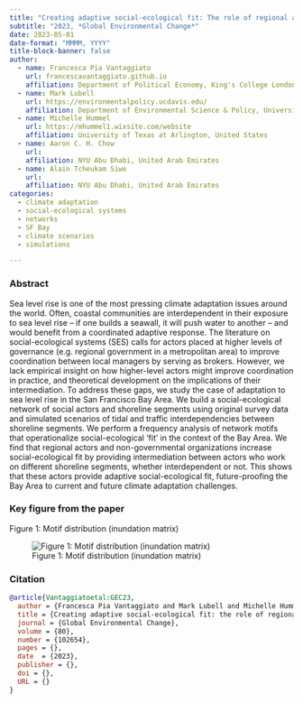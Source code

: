 ```yaml
---
title: "Creating adaptive social-ecological fit: The role of regional actors in the governance of Sea-level rise adaptation in San Francisco Bay"
subtitle: "2023, *Global Environmental Change*"
date: 2023-05-01
date-format: "MMMM, YYYY"
title-block-banner: false
author:
  - name: Francesca Pia Vantaggiato
    url: francescavantaggiato.github.io
    affiliation: Department of Political Economy, King's College London, United Kingdom
  - name: Mark Lubell
    url: https://environmentalpolicy.ucdavis.edu/
    affiliation: Department of Environmental Science & Policy, University of California Davis, United States
  - name: Michelle Hummel
    url: https://mhummel1.wixsite.com/website
    affiliation: University of Texas at Arlington, United States
  - name: Aaron C. H. Chow
    url: 
    affiliation: NYU Abu Dhabi, United Arab Emirates
  - name: Alain Tcheukam Siwe
    url: 
    affiliation: NYU Abu Dhabi, United Arab Emirates
categories: 
  - climate adaptation
  - social-ecological systems
  - networks
  - SF Bay
  - climate scenarios
  - simulations

---
```


### Abstract

Sea level rise is one of the most pressing climate adaptation issues around the world. Often, coastal communities are interdependent in their exposure to sea level rise -- if one builds a seawall, it will push water to another -- and would benefit from a coordinated adaptive response. The literature on social-ecological systems (SES) calls for actors placed at higher levels of governance (e.g. regional government in a metropolitan area) to improve coordination between local managers by serving as brokers. However, we lack empirical insight on how higher-level actors might improve coordination in practice, and theoretical development on the implications of their intermediation. To address these gaps, we study the case of adaptation to sea level rise in the San Francisco Bay Area. We build a social-ecological network of social actors and shoreline segments using original survey data and simulated scenarios of tidal and traffic interdependencies between shoreline segments. We perform a frequency analysis of network motifs that operationalize social-ecological 'fit' in the context of the Bay Area. We find that regional actors and non-governmental organizations increase social-ecological fit by providing intermediation between actors who work on different shoreline segments, whether interdependent or not. This shows that these actors provide adaptive social-ecological fit, future-proofing the Bay Area to current and future climate adaptation challenges.

### Key figure from the paper

Figure 1: Motif distribution (inundation matrix)

![Figure 1: Motif distribution (inundation matrix)](GEC_2023_img.jpg)

### Citation

``` bibtex
@article{Vantaggiatoetal:GEC23, 
  author = {Francesca Pia Vantaggiato and Mark Lubell and Michelle Hummel and Aaron C. H. Chow and Alain Tcheukam Siwe},
  title = {Creating adaptive social-ecological fit: the role of regional actors in the governance of Sea-level Rise Adaptation in San Francisco Bay.},
  journal = {Global Environmental Change},
  volume = {80},
  number = {102654},
  pages = {},
  date  = {2023},
  publisher = {},
  doi = {},
  URL = {}
}
```

